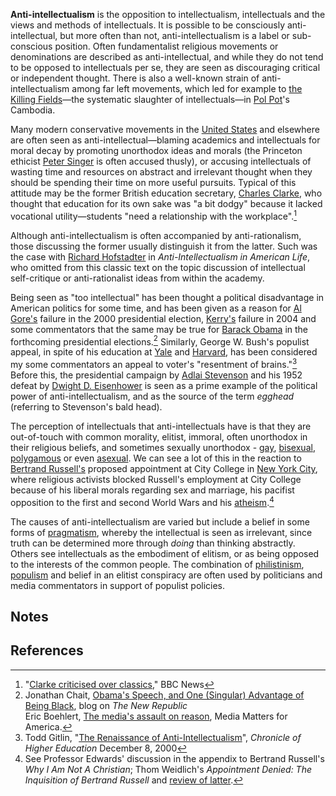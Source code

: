 {{subpages}}

'''Anti-intellectualism''' is the opposition to intellectualism, intellectuals and the views and methods of intellectuals. It is possible to be consciously anti-intellectual, but more often than not, anti-intellectualism is a label or sub-conscious position. Often fundamentalist religious movements or denominations are described as anti-intellectual, and while they do not tend to be opposed to intellectuals per se, they are seen as discouraging critical or independent thought. There is also a well-known strain of anti-intellectualism among far left movements, which led for example to [[the Killing Fields]]&mdash;the systematic slaughter of intellectuals&mdash;in [[Pol Pot]]'s Cambodia.

Many modern conservative movements in the [[United States]] and elsewhere are often seen as anti-intellectual&mdash;blaming academics and intellectuals for moral decay by promoting unorthodox ideas and morals (the Princeton ethicist [[Peter Singer]] is often accused thusly), or accusing intellectuals of wasting time and resources on abstract and irrelevant thought when they should be spending their time on more useful pursuits. Typical of this attitude may be the former British education secretary, [[Charles Clarke]], who thought that education for its own sake was "a bit dodgy" because it lacked vocational utility&mdash;students "need a relationship with the workplace".<ref>"[http://news.bbc.co.uk/1/hi/education/2712833.stm Clarke criticised over classics]," BBC News</ref>

Although anti-intellectualism is often accompanied by anti-rationalism, those discussing the former usually distinguish it from the latter. Such was the case with [[Richard Hofstadter]] in ''Anti-Intellectualism in American Life'', who omitted from this classic text on the topic discussion of intellectual self-critique or anti-rationalist ideas from within the academy.

Being seen as "too intellectual" has been thought a political disadvantage in American politics for some time, and has been given as a reason for [[Al Gore|Al Gore's]] failure in the 2000 presidential election, [[John Kerry|Kerry's]] failure in 2004 and some commentators that the same may be true for [[Barack Obama]] in the forthcoming presidential elections.<ref>Jonathan Chait, [http://blogs.tnr.com/tnr/blogs/the_plank/archive/2008/03/18/obama-s-speech-and-one-singular-advantage-of-being-black.aspx Obama's Speech, and One (Singular) Advantage of Being Black], blog on ''The New Republic''<br />Eric Boehlert, [http://mediamatters.org/columns/200706120005 The media's assault on reason], Media Matters for America.</ref> Similarly, George W. Bush's populist appeal, in spite of his education at [[Yale University|Yale]] and [[Harvard Business School|Harvard]], has been considered my some commentators an appeal to voter's "resentment of brains."<ref>Todd Gitlin, "[http://chronicle.com/free/v47/i15/15b00701.htm The Renaissance of Anti-Intellectualism]", ''Chronicle of Higher Education'' December 8, 2000</ref> Before this, the presidential campaign by [[Adlai Stevenson]] and his 1952 defeat by [[Dwight D. Eisenhower]] is seen as a prime example of the political power of anti-intellectualism, and as the source of the term ''egghead'' (referring to Stevenson's bald head).

The perception of intellectuals that anti-intellectuals have is that they are out-of-touch with common morality, elitist, immoral, often unorthodox in their religious beliefs, and sometimes sexually unorthodox - [[homosexuality|gay]], [[bisexuality|bisexual]], [[polygamy|polygamous]] or even [[asexuality|asexual]]. We can see a lot of this in the reaction to [[Bertrand Russell|Bertrand Russell's]] proposed appointment at City College in [[New York City]], where religious activists blocked Russell's employment at City College because of his liberal morals regarding sex and marriage, his pacifist opposition to the first and second World Wars and his [[atheism]].<ref>See Professor Edwards' discussion in the appendix to Bertrand Russell's ''Why I Am Not A Christian''; Thom Weidlich's ''Appointment Denied: The Inquisition of Bertrand Russell'' and [http://atheism.about.com/library/weekly/aa050300a.htm review of latter].</ref>

The causes of anti-intellectualism are varied but include a belief in some forms of [[pragmatism]], whereby the intellectual is seen as irrelevant, since truth can be determined more through ''doing'' than thinking abstractly. Others see intellectuals as the embodiment of elitism, or as being opposed to the interests of the common people. The combination of [[philistinism]], [[populism]] and belief in an elitist conspiracy are often used by politicians and media commentators in support of populist policies.

==Notes==
<references/>

== References ==
<references />